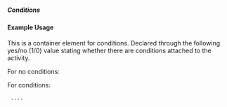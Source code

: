 ===== Conditions ===== 
{{for revision 1.03}}
==== Example Usage ====
This is a container element for conditions.  Declared through the following yes/no (1/0) value stating whether there are conditions attached to the activity.

For no conditions:
<code xml>
<conditions attached="0"/>
</code>

For conditions:

<code xml>
<conditions attached="1">
....
</conditions>
</code>

